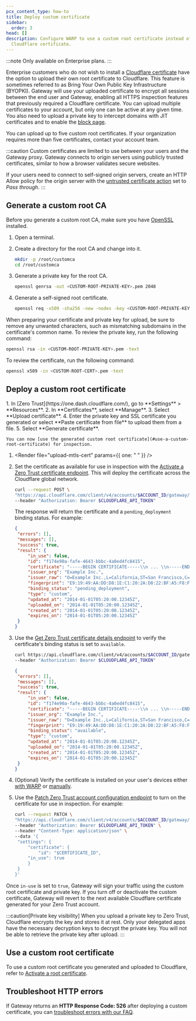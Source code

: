 ```yaml
---
pcx_content_type: how-to
title: Deploy custom certificate
sidebar:
  order: 3
head: []
description: Configure WARP to use a custom root certificate instead of the
  Cloudflare certificate.
---
```



:::note
Only available on Enterprise plans.
:::

Enterprise customers who do not wish to install a [Cloudflare certificate](/cloudflare-one/connections/connect-devices/user-side-certificates/manual-deployment/) have the option to upload their own root certificate to Cloudflare. This feature is sometimes referred to as Bring Your Own Public Key Infrastructure (BYOPKI). Gateway will use your uploaded certificate to encrypt all sessions between the end user and Gateway, enabling all HTTPS inspection features that previously required a Cloudflare certificate. You can upload multiple certificates to your account, but only one can be active at any given time. You also need to upload a private key to intercept domains with JIT certificates and to enable the [block page](/cloudflare-one/policies/gateway/block-page/).

You can upload up to five custom root certificates. If your organization requires more than five certificates, contact your account team.

:::caution
Custom certificates are limited to use between your users and the Gateway proxy. Gateway connects to origin servers using publicly trusted certificates, similar to how a browser validates secure websites.

If your users need to connect to self-signed origin servers, create an HTTP Allow policy for the origin server with the [untrusted certificate action](/cloudflare-one/policies/gateway/http-policies/#untrusted-certificates) set to _Pass through_.
:::

## Generate a custom root CA

Before you generate a custom root CA, make sure you have [OpenSSL](https://www.openssl.org/) installed.

1. Open a terminal.

2. Create a directory for the root CA and change into it.

   ```sh
   mkdir -p /root/customca
   cd /root/customca
   ```

3. Generate a private key for the root CA.

   ```sh
   openssl genrsa -out <CUSTOM-ROOT-PRIVATE-KEY>.pem 2048
   ```

4. Generate a self-signed root certificate.

   ```sh
   openssl req -x509 -sha256 -new -nodes -key <CUSTOM-ROOT-PRIVATE-KEY>.pem -days 365 -out <CUSTOM-ROOT-CERT>.pem
   ```

When preparing your certificate and private key for upload, be sure to remove any unwanted characters, such as mismatching subdomains in the certificate's common name. To review the private key, run the following command:

```sh
openssl rsa -in <CUSTOM-ROOT-PRIVATE-KEY>.pem -text
```

To review the certificate, run the following command:

```sh
openssl x509 -in <CUSTOM-ROOT-CERT>.pem -text
```

## Deploy a custom root certificate

<Tabs syncKey="dashPlusAPI">

<TabItem label="Dashboard">
1. In [Zero Trust](https://one.dash.cloudflare.com/), go to **Settings** > **Resources**.
2. In **Certificates**, select **Manage**.
3. Select **Upload certificate**.
4. Enter the private key and SSL certificate you generated or select **Paste certificate from file** to upload them from a file.
5. Select **Generate certificate**.

    You can now [use the generated custom root certificate](#use-a-custom-root-certificate) for inspection.

</TabItem>

<TabItem label="API">

1. <Render file="upload-mtls-cert" params={{ one: " " }} />

2. Set the certificate as available for use in inspection with the [Activate a Zero Trust certificate endpoint](/api/resources/zero_trust/subresources/gateway/subresources/certificates/methods/activate/). This will deploy the certificate across the Cloudflare global network.

   ```sh
   curl --request POST \
   "https://api.cloudflare.com/client/v4/accounts/$ACCOUNT_ID/gateway/certificates/$CERTIFICATE_ID/activate" \
   --header "Authorization: Bearer $CLOUDFLARE_API_TOKEN"
   ```

   The response will return the certificate and a `pending_deployment` binding status. For example:

   ```json {12}
   {
   	"errors": [],
   	"messages": [],
   	"success": true,
   	"result": {
   		"in_use": false,
   		"id": "f174e90a-fafe-4643-bbbc-4a0ed4fc8415",
   		"certificate": "-----BEGIN CERTIFICATE-----\\n ... \\n-----END CERTIFICATE-----\\n",
   		"issuer_org": "Example Inc.",
   		"issuer_raw": "O=Example Inc.,L=California,ST=San Francisco,C=US",
   		"fingerprint": "E9:19:49:AA:DD:D8:1E:C1:20:2A:D8:22:BF:A5:F8:FC:1A:F7:10:9F:C7:5B:69:AB:0:31:91:8B:61:B4:BF:1C",
   		"binding_status": "pending_deployment",
   		"type": "custom",
   		"updated_at": "2014-01-01T05:20:00.12345Z",
   		"uploaded_on": "2014-01-01T05:20:00.12345Z",
   		"created_at": "2014-01-01T05:20:00.12345Z",
   		"expires_on": "2014-01-01T05:20:00.12345Z"
   	}
   }
   ```

3. Use the [Get Zero Trust certificate details endpoint](/api/resources/zero_trust/subresources/gateway/subresources/certificates/methods/get/) to verify the certificate's binding status is set to `available`.

   ```sh
   curl https://api.cloudflare.com/client/v4/accounts/$ACCOUNT_ID/gateway/certificates/$CERTIFICATE_ID \
   --header "Authorization: Bearer $CLOUDFLARE_API_TOKEN"
   ```

   ```json {12}
   {
   	"errors": [],
   	"messages": [],
   	"success": true,
   	"result": {
   		"in_use": false,
   		"id": "f174e90a-fafe-4643-bbbc-4a0ed4fc8415",
   		"certificate": "-----BEGIN CERTIFICATE-----\\n ... \\n-----END CERTIFICATE-----\\n",
   		"issuer_org": "Example Inc.",
   		"issuer_raw": "O=Example Inc.,L=California,ST=San Francisco,C=US",
   		"fingerprint": "E9:19:49:AA:DD:D8:1E:C1:20:2A:D8:22:BF:A5:F8:FC:1A:F7:10:9F:C7:5B:69:AB:0:31:91:8B:61:B4:BF:1C",
   		"binding_status": "available",
   		"type": "custom",
   		"updated_at": "2014-01-01T05:20:00.12345Z",
   		"uploaded_on": "2014-01-01T05:20:00.12345Z",
   		"created_at": "2014-01-01T05:20:00.12345Z",
   		"expires_on": "2014-01-01T05:20:00.12345Z"
   	}
   }
   ```

4. (Optional) Verify the certificate is installed on your user's devices either [with WARP](/cloudflare-one/connections/connect-devices/user-side-certificates/automated-deployment/) or [manually](/cloudflare-one/connections/connect-devices/user-side-certificates/manual-deployment/).

5. Use the [Patch Zero Trust account configuration endpoint](/api/resources/zero_trust/subresources/gateway/subresources/configurations/methods/edit/) to turn on the certificate for use in inspection. For example:

   ```sh {9}
   curl --request PATCH \
   "https://api.cloudflare.com/client/v4/accounts/$ACCOUNT_ID/gateway/configuration" \
   --header "Authorization: Bearer $CLOUDFLARE_API_TOKEN" \
   --header "Content-Type: application/json" \
   --data '{
   	"settings": {
   		"certificate": {
   			"id": "$CERTIFICATE_ID",
        "in_use": true
   		}
   	}
   }'
   ```

Once `in-use` is set to `true`, Gateway will sign your traffic using the custom root certificate and private key. If you turn off or deactivate the custom certificate, Gateway will revert to the next available Cloudflare certificate generated for your Zero Trust account.

</TabItem>

</Tabs>

:::caution[Private key visibility]
When you upload a private key to Zero Trust, Cloudflare encrypts the key and stores it at rest. Only your delegated apps have the necessary decryption keys to decrypt the private key. You will not be able to retrieve the private key after upload.
:::

## Use a custom root certificate

To use a custom root certificate you generated and uploaded to Cloudflare, refer to [Activate a root certificate](/cloudflare-one/connections/connect-devices/user-side-certificates/#activate-a-root-certificate).

## Troubleshoot HTTP errors

If Gateway returns an **HTTP Response Code: 526** after deploying a custom certificate, you can [troubleshoot errors with our FAQ](/cloudflare-one/faq/troubleshooting/#i-see-error-526-when-browsing-to-a-website).
